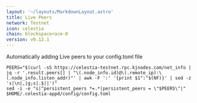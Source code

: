 ```yaml
---
layout: '~/layouts/MarkdownLayout.astro'
title: Live Peers
network: Testnet
icon: celestia
chain: blockspacerace-0
version: v0.12.1
---
```

Automatically adding Live peers to your config.toml file
```
PEERS="$(curl -sS https://celestia-testnet.rpc.kjnodes.com/net_info | jq -r '.result.peers[] | "\(.node_info.id)@\(.remote_ip):\(.node_info.listen_addr)"' | awk -F ':' '{print $1":"$(NF)}' | sed -z 's|\n|,|g;s|.$||')"
sed -i -e "s|^persistent_peers *=.*|persistent_peers = \"$PEERS\"|" $HOME/.celestia-appd/config/config.toml
```